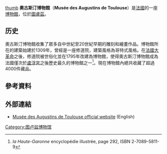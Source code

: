 [[file:Musée_des_Augustin,_l'aile_Darcy_-_Viollet-le-duc.jpg|thumb]]
'''奧古斯汀博物館'''（'''Musée des Augustins de Toulouse'''）是[[法國|法國]]的一座[[博物館|博物館]]，位於[[圖盧茲|圖盧茲]]。

==历史==
奧古斯汀博物館收集了眾多自中世紀至20世紀早期的雕刻和繪畫作品。博物館所在的建築始建於1309年，曾經是一座修道院，建築風格為哥特式風格。在[[法國大革命|法國大革命]]之後，修道院被世俗化並在1795年改建為博物館，使得奧古斯汀博物館成為法國僅次於[[盧浮宮|盧浮宮]]之後歷史最久的博物館之一<ref>''la Haute-Garonne'' encyclopédie illustrée, page 292, ISBN 2-7089-5811-9</ref>。現在博物館內總共收藏了超過4000件藏品。

== 參考資料 ==
{{Commons category|Musée des Augustins de Toulouse}}
<references/>

==外部連結==
*[https://web.archive.org/web/20061003122717/http://www.augustins.org/en/monument/accueil.htm Musée des Augustins de Toulouse official website] (English)

{{Authority control}}
[[Category:图卢兹博物馆|Category:图卢兹博物馆]]
